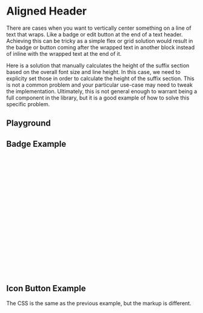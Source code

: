 
<Meta of={AlignedHeaderStories} />

# Aligned Header

There are cases when you want to vertically center something on a line of text that wraps. Like a badge or edit button at the end of a text header.
Achieving this can be tricky as a simple flex or grid solution would result in the badge or button coming after the wrapped text in another block instead of inline with the wrapped text at the end of it.

Here is a solution that manually calculates the height of the suffix section based on the overall font size and line height. In this case, we need to explicity set those in order to calculate the height of the suffix section.
This is not a common problem and your particular use-case may need to tweak the implementation. Ultimately, this is not general enough to warrant being a full component in the library, but it is a good example of how to solve this specific problem.

## Playground

<Canvas of={AlignedHeaderStories.Badge} />
<Controls of={AlignedHeaderStories.Badge} />

## Badge Example

```css
// Badge Example
%aligned-header {
  // Public API (allowed to be overridden)
  --_op-line-height: var(--op-line-height-base);
  --_op-font-size: var(--op-font-4x-large);

  font-size: var(--_op-font-size);
  font-weight: var(--op-font-weight-semi-bold);
  line-height: var(--_op-line-height);

  .aligned-header__centered-suffix {
    display: inline-flex;
    height: calc(var(--_op-line-height) * var(--_op-font-size));
    align-items: center;
    vertical-align: top;
  }
}

.aligned-header {
  @extend %aligned-header;
}
```

<Canvas of={AlignedHeaderStories.Badge} />

## Icon Button Example

The CSS is the same as the previous example, but the markup is different.

<Canvas of={AlignedHeaderStories.IconButton} />
